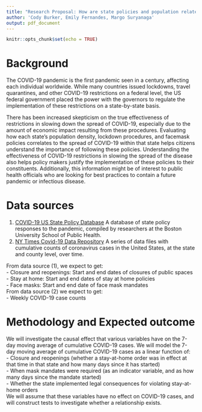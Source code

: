 ```yaml
---
title: "Research Proposal: How are state policies and population related to the state-wide spread of COVID-19?"
author: 'Cody Burker, Emily Fernandes, Margo Suryanaga'
output: pdf_document
---
```


```r
knitr::opts_chunk$set(echo = TRUE)
```

# Background

The COVID-19 pandemic is the first pandemic seen in a century, affecting each individual worldwide. While many countries issued lockdowns, travel quarantines, and other COVID-19 restrictions on a federal level, the US federal government placed the power with the governors to regulate the implementation of these restrictions on a state-by-state basis.

There has been increased skepticism on the true effectiveness of restrictions in slowing down the spread of COVID-19, especially due to the amount of economic impact resulting from these procedures. Evaluating how each state's population density, lockdown procedures, and facemask policies correlates to the spread of COVID-19 within that state helps citizens understand the importance of following these policies. Understanding the effectiveness of COVID-19 restrictions in slowing the spread of the disease also helps policy makers justify the implementation of these policies to their constituents. Additionally, this information might be of interest to public health officials who are looking for best practices to contain a future pandemic or infectious disease.

# Data sources

1.  [COVID-19 US State Policy Database](www.tinyurl.com/statepolicies) A database of state policy responses to the pandemic, compiled by researchers at the Boston University School of Public Health.
2.  [NY Times Covid-19 Data Repository](https://github.com/nytimes/covid-19-data) A series of data files with cumulative counts of coronavirus cases in the United States, at the state and county level, over time.

From data source (1), we expect to get:\
- Closure and reopenings: Start and end dates of closures of public spaces\
- Stay at home: Start and end dates of stay at home policies\
- Face masks: Start and end date of face mask mandates\
From data source (2) we expect to get:\
- Weekly COVID-19 case counts

# Methodology and Expected outcome

We will investigate the causal effect that various variables have on the 7-day moving average of cumulative COVID-19 cases. We will model the 7-day moving average of cumulative COVID-19 cases as a linear function of:\
- Closure and reopenings (whether a stay-at-home order was in effect at that time in that state and how many days since it has started) \
- When mask mandates were required (as an indicator variable, and as how many days since the mandate started)\
- Whether the state implemented legal consequences for violating stay-at-home orders\
We will assume that these variables have no effect on COVID-19 cases, and will construct tests to investigate whether a relationship exists.
